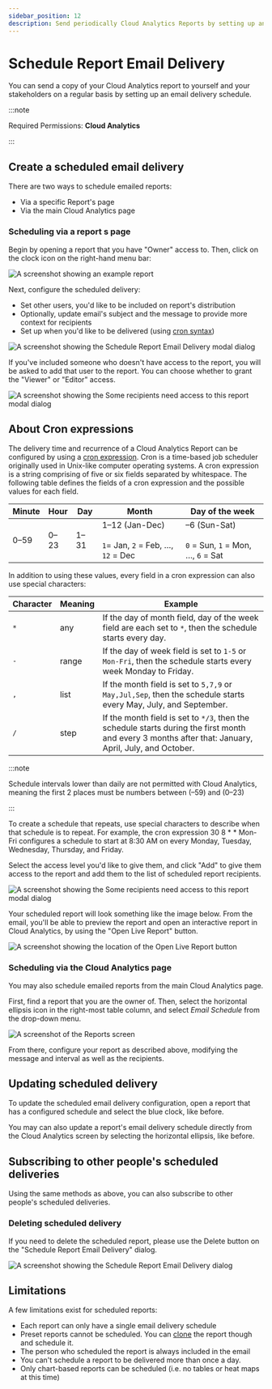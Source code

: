 ```yaml
---
sidebar_position: 12
description: Send periodically Cloud Analytics Reports by setting up an email delivery schedule
---
```


# Schedule Report Email Delivery

You can send a copy of your Cloud Analytics report to yourself and your stakeholders on a regular basis by setting up an email delivery schedule.

:::note

Required Permissions: **Cloud Analytics**

:::

## Create a scheduled email delivery

There are two ways to schedule emailed reports:

- Via a specific Report's page
- Via the main Cloud Analytics page

### Scheduling via a report s page

Begin by opening a report that you have "Owner" access to. Then, click on the clock icon on the right-hand menu bar:

![A screenshot showing an example report](../assets/png/cmp-example-report.png)

Next, configure the scheduled delivery:

- Set other users, you'd like to be included on report's distribution
- Optionally, update email's subject and the message to provide more context for recipients
- Set up when you'd like to be delivered (using [cron syntax](https://crontab.guru))

![A screenshot showing the Schedule Report Email Delivery modal dialog](../assets/png/cmp-schedule-report-email-dialog.png)

If you've included someone who doesn't have access to the report, you will be asked to add that user to the report. You can choose whether to grant the "Viewer" or "Editor" access.

![A screenshot showing the Some recipients need access to this report modal dialog](../assets/png/cmp-some-recipients-need-access-dialog.png)

## About Cron expressions

The delivery time and recurrence of a Cloud Analytics Report can be configured by using a [cron expression](https://wikipedia.org/wiki/Cron#CRON_expression). Cron is a time-based job scheduler originally used in Unix-like computer operating systems. A cron expression is a string comprising of five or six fields separated by whitespace. The following table defines the fields of a cron expression and the possible values for each field.

| Minute     | Hour       | Day        | Month                                                                   | Day of the week                                                       |
| ---------- | ---------- | ---------- | ----------------------------------------------------------------------- | --------------------------------------------------------------------- |
| 0&ndash;59 | 0&ndash;23 | 1&ndash;31 | 1&ndash;12 (Jan-Dec)<br/><br/>`1`= Jan, `2` = Feb, &hellip;, `12` = Dec | &ndash;6 (Sun-Sat)<br/><br/>`0` = Sun, `1` = Mon, &hellip;, `6` = Sat |

In addition to using these values, every field in a cron expression can also use special characters:

| Character | Meaning | Example                                                                                                                                               |
| --------- | ------- | ----------------------------------------------------------------------------------------------------------------------------------------------------- |
| `*`       | any     | If the day of month field, day of the week field are each set to `*`, then the schedule starts every day.                                             |
| `-`       | range   | If the day of week field is set to `1-5` or `Mon-Fri`, then the schedule starts every week Monday to Friday.                                          |
| `,`       | list    | If the month field is set to `5,7,9` or `May,Jul,Sep`, then the schedule starts every May, July, and September.                                       |
| `/`       | step    | If the month field is set to `*/3`, then the schedule starts during the first month and every 3 months after that: January, April, July, and October. |

:::note

Schedule intervals lower than daily are not permitted with Cloud Analytics, meaning the first 2 places must be numbers between (&ndash;59) and (0&ndash;23)

:::

To create a schedule that repeats, use special characters to describe when that schedule is to repeat. <!-- textlint-disable max-comma -->For example, the cron expression 30 8 \* \* Mon-Fri configures a schedule to start at 8:30 AM on every Monday, Tuesday, Wednesday, Thursday, and Friday.<!-- textlint-enable -->

Select the access level you'd like to give them, and click "Add" to give them access to the report and add them to the list of scheduled report recipients.

![A screenshot showing the Some recipients need access to this report modal dialog](../assets/png/cmp-recipients-need-access-dialog.png)

Your scheduled report will look something like the image below. From the email, you'll be able to preview the report and open an interactive report in Cloud Analytics, by using the "Open Live Report" button.

![A screenshot showing the location of the Open Live Report button](../assets/png/cmp-open-live-report-button.png)

### Scheduling via the Cloud Analytics page

You may also schedule emailed reports from the main Cloud Analytics page.

First, find a report that you are the owner of. Then, select the horizontal ellipsis icon in the right-most table column, and select _Email Schedule_ from the drop-down menu.

![A screenshot of the _Reports_ screen](../assets/png/cmp-analytics-reports.png)

From there, configure your report as described above, modifying the message and interval as well as the recipients.

## Updating scheduled delivery

To update the scheduled email delivery configuration, open a report that has a configured schedule and select the blue clock, like before.

You may can also update a report's email delivery schedule directly from the Cloud Analytics screen by selecting the horizontal ellipsis, like before.

## Subscribing to other people's scheduled deliveries

Using the same methods as above, you can also subscribe to other people's scheduled deliveries.

### Deleting scheduled delivery

If you need to delete the scheduled report, please use the Delete button on the "Schedule Report Email Delivery" dialog.

![A screenshot showing the Schedule Report Email Delivery dialog](../assets/png/cmp-schedule-report-delivery-dialog.png)

## Limitations

A few limitations exist for scheduled reports:

- Each report can only have a single email delivery schedule
- Preset reports cannot be scheduled. You can [clone](cloning-and-or-customizing-cloud-reports.mdx#clone-reports) the report though and schedule it.
- The person who scheduled the report is always included in the email
- You can't schedule a report to be delivered more than once a day.
- Only chart-based reports can be scheduled (i.e. no tables or heat maps at this time)
